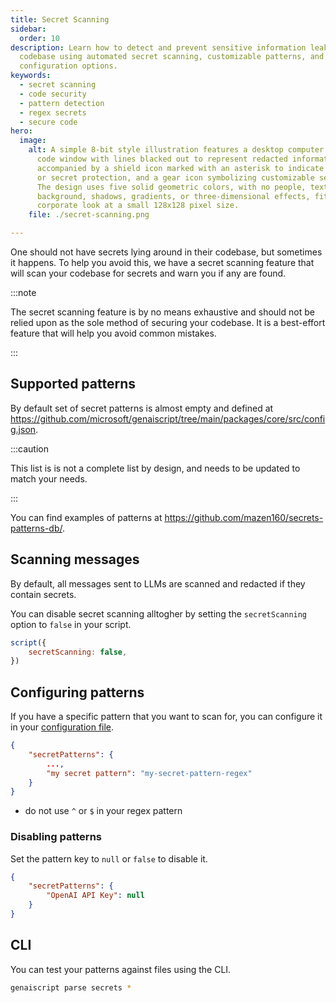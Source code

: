 ```yaml
---
title: Secret Scanning
sidebar:
  order: 10
description: Learn how to detect and prevent sensitive information leaks in your
  codebase using automated secret scanning, customizable patterns, and
  configuration options.
keywords:
  - secret scanning
  - code security
  - pattern detection
  - regex secrets
  - secure code
hero:
  image:
    alt: A simple 8-bit style illustration features a desktop computer displaying a
      code window with lines blacked out to represent redacted information,
      accompanied by a shield icon marked with an asterisk to indicate security
      or secret protection, and a gear icon symbolizing customizable settings.
      The design uses five solid geometric colors, with no people, text,
      background, shadows, gradients, or three-dimensional effects, fitting a
      corporate look at a small 128x128 pixel size.
    file: ./secret-scanning.png

---
```


One should not have secrets lying around in their codebase, but sometimes it happens.
To help you avoid this, we have a secret scanning feature that will scan your codebase for secrets
and warn you if any are found.

:::note

The secret scanning feature is by no means exhaustive and should not be relied upon as the sole
method of securing your codebase. It is a best-effort feature that will help you avoid common mistakes.

:::

## Supported patterns

By default set of secret patterns is almost empty and
defined at https://github.com/microsoft/genaiscript/tree/main/packages/core/src/config.json.

:::caution

This list is is not a complete list by design, and needs to be updated to match your needs.

:::

You can find examples of patterns at https://github.com/mazen160/secrets-patterns-db/.

## Scanning messages

By default, all messages sent to LLMs are scanned and redacted if they contain secrets.

You can disable secret scanning alltogher by setting the `secretScanning` option to `false` in your script.

```js
script({
    secretScanning: false,
})
```

## Configuring patterns

If you have a specific pattern that you want to scan for, you can configure it in your
[configuration file](/genaiscript/reference/configuration-files).

```json title="genaiscript.config.json"
{
    "secretPatterns": {
        ...,
        "my secret pattern": "my-secret-pattern-regex"
    }
}
```

- do not use `^` or `$` in your regex pattern

### Disabling patterns

Set the pattern key to `null` or `false` to disable it.

```json title="genaiscript.config.json"
{
    "secretPatterns": {
        "OpenAI API Key": null
    }
}
```

## CLI

You can test your patterns against files using the CLI.

```sh
genaiscript parse secrets *
```
